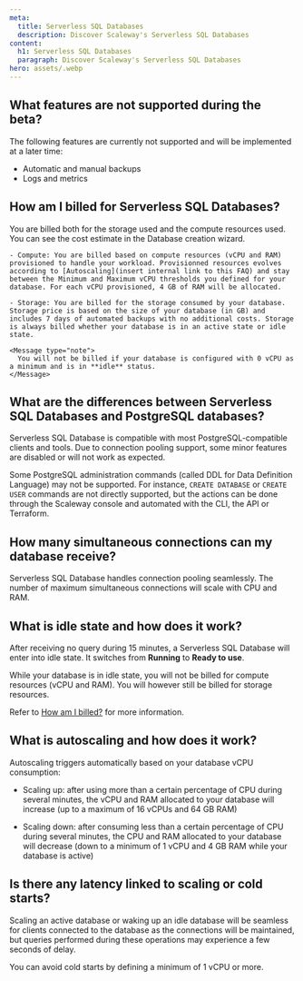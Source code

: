 ```yaml
---
meta:
  title: Serverless SQL Databases
  description: Discover Scaleway's Serverless SQL Databases
content:
  h1: Serverless SQL Databases
  paragraph: Discover Scaleway's Serverless SQL Databases
hero: assets/.webp
---
```


## What features are not supported during the beta?

The following features are currently not supported and will be implemented at a later time:

  - Automatic and manual backups
  - Logs and metrics
  

## How am I billed for Serverless SQL Databases?

You are billed both for the storage used and the compute resources used. You can see the cost estimate in the Database creation wizard.

    - Compute: You are billed based on compute resources (vCPU and RAM) provisioned to handle your workload. Provisionned resources evolves according to [Autoscaling](insert internal link to this FAQ) and stay between the Minimum and Maximum vCPU thresholds you defined for your database. For each vCPU provisioned, 4 GB of RAM will be allocated.

    - Storage: You are billed for the storage consumed by your database. Storage price is based on the size of your database (in GB) and includes 7 days of automated backups with no additional costs. Storage is always billed whether your database is in an active state or idle state.

    <Message type="note">
      You will not be billed if your database is configured with 0 vCPU as a minimum and is in **idle** status.
    </Message>


## What are the differences between Serverless SQL Databases and PostgreSQL databases?

Serverless SQL Database is compatible with most PostgreSQL-compatible clients and tools. Due to connection pooling support, some minor features are disabled or will not work as expected.

Some PostgreSQL administration commands (called DDL for Data Definition Language) may not be supported. For instance, `CREATE DATABASE` or `CREATE USER` commands are not directly supported, but the actions can be done through the Scaleway console and automated with the CLI, the API or Terraform.

## How many simultaneous connections can my database receive?

Serverless SQL Database handles connection pooling seamlessly. The number of maximum simultaneous connections will scale with CPU and RAM.
 
## What is idle state and how does it work?

After receiving no query during 15 minutes, a Serverless SQL Database will enter into idle state. It switches from **Running** to **Ready to use**.

While your database is in idle state, you will not be billed for compute resources (vCPU and RAM). You will however still be billed for storage resources.

Refer to [How am I billed?](/faq/serverless-sql-databases/#how-am-i-billed-for-serverless-sql-databases) for more information.

## What is autoscaling and how does it work?

Autoscaling triggers automatically based on your database vCPU consumption:

  - Scaling up: after using more than a certain percentage of CPU during several minutes, the vCPU and RAM allocated to your database will increase (up to a maximum of 16 vCPUs and 64 GB RAM)

  - Scaling down: after consuming less than a certain percentage of CPU during several minutes, the CPU and RAM allocated to your database will decrease (down to a minimum of 1 vCPU and 4 GB RAM while your database is active)

## Is there any latency linked to scaling or cold starts?

Scaling an active database or waking up an idle database will be seamless for clients connected to the database as the connections will be maintained, but queries performed during these operations may experience a few seconds of delay.

You can avoid cold starts by defining a minimum of 1 vCPU or more.
